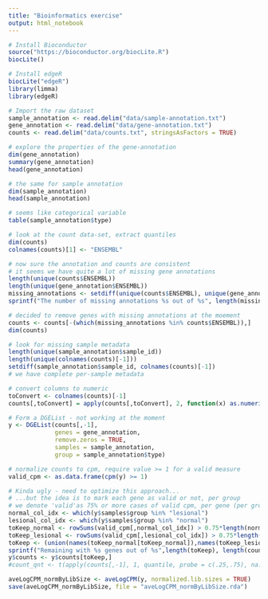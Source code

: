 ```yaml
---
title: "Bioinformatics exercise"
output: html_notebook
---
```




```r

# Install Bioconductor
source("https://bioconductor.org/biocLite.R")
biocLite()

# Install edgeR
biocLite("edgeR")
library(limma)
library(edgeR)
```

```r

# Import the raw dataset
sample_annotation <- read.delim("data/sample-annotation.txt")
gene_annotation <- read.delim("data/gene-annotation.txt")
counts <- read.delim("data/counts.txt", stringsAsFactors = TRUE)

```

```r

# explore the properties of the gene-annotation 
dim(gene_annotation)
summary(gene_annotation)
head(gene_annotation)

# the same for sample annotation
dim(sample_annotation)
head(sample_annotation)

# seems like categorical variable
table(sample_annotation$type)

# look at the count data-set, extract quantiles
dim(counts)
colnames(counts)[1] <- "ENSEMBL"

# now sure the annotation and counts are consistent
# it seems we have quite a lot of missing gene annotations
length(unique(counts$ENSEMBL))
length(unique(gene_annotation$ENSEMBL))
missing_annotations <- setdiff(unique(counts$ENSEMBL), unique(gene_annotation$ENSEMBL))
sprintf("The number of missing annotations %s out of %s", length(missing_annotations), length(unique(counts$ENSEMBL)))

# decided to remove genes with missing annotations at the moement
counts <- counts[-(which(missing_annotations %in% counts$ENSEMBL)),]
dim(counts)

# look for missing sample metadata
length(unique(sample_annotation$sample_id))
length(unique(colnames(counts)[-1]))
setdiff(sample_annotation$sample_id, colnames(counts)[-1])
# we have complete per-sample metadata

# convert columns to numeric
toConvert <- colnames(counts)[-1]
counts[,toConvert] = apply(counts[,toConvert], 2, function(x) as.numeric(as.character(x)));

# Form a DGEList - not working at the moment
y <- DGEList(counts[,-1], 
             genes = gene_annotation,
             remove.zeros = TRUE,
             samples = sample_annotation,
             group = sample_annotation$type)

```

```r
# normalize counts to cpm, require value >= 1 for a valid measure
valid_cpm <- as.data.frame(cpm(y) >= 1)

# Kinda ugly - need to optimize this approach...
# ...but the idea is to mark each gene as valid or not, per group
# we denote 'valid'as 75% or more cases of valid cpm, per gene (per group)
normal_col_idx <- which(y$samples$group %in% "lesional")
lesional_col_idx <- which(y$samples$group %in% "normal")
toKeep_normal <- rowSums(valid_cpm[,normal_col_idx]) > 0.75*length(normal_col_idx)
toKeep_lesional <- rowSums(valid_cpm[,lesional_col_idx]) > 0.75*length(lesional_col_idx)
toKeep <- (union(names(toKeep_normal[toKeep_normal]),names(toKeep_lesional[toKeep_lesional])))
sprintf("Remaining with %s genes out of %s",length(toKeep), length(counts$ENSEMBL))
y$counts <- y$counts[toKeep,]
#count_qnt <- t(apply(counts[,-1], 1, quantile, probe = c(.25,.75), na.rm = FALSE))
```

```r
aveLogCPM_normByLibSize <- aveLogCPM(y, normalized.lib.sizes = TRUE)
save(aveLogCPM_normByLibSize, file = "aveLogCPM_normByLibSize.rda")
```

